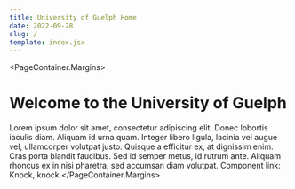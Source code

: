 ```yaml
---
title: University of Guelph Home
date: 2022-09-28
slug: /
template: index.jsx
---
```


<PageContainer.Margins>
  # Welcome to the University of Guelph
  Lorem ipsum dolor sit amet, consectetur adipiscing elit. Donec lobortis iaculis diam. Aliquam id urna quam. Integer libero ligula, lacinia vel augue vel, ullamcorper volutpat justo. Quisque a efficitur ex, at dignissim enim. Cras porta blandit faucibus. Sed id semper metus, id rutrum ante. Aliquam rhoncus ex in nisi pharetra, sed accumsan diam volutpat.
  Component link: <Link to="/test-page">Knock, knock</Link>
</PageContainer.Margins>

<HomeCardsPrimary />
<HomeStats />
<HomeCardsSecondary />
<HomeStory />